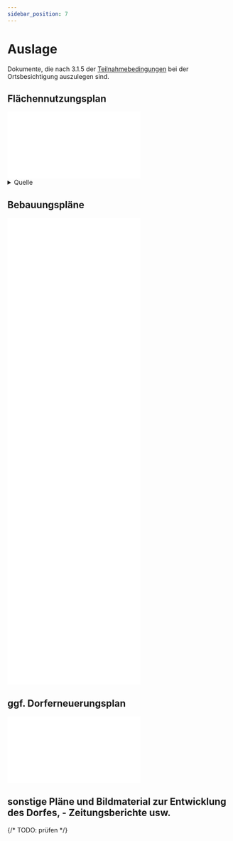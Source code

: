 ```yaml
---
sidebar_position: 7
---
```



# Auslage

Dokumente, die nach 3.1.5 der [Teilnahmebedingungen](/teilnahmebedingungen.pdf)
bei der Ortsbesichtigung auszulegen sind.

## Flächennutzungsplan

<div className={styles.embeddedPdf}>
  <embed src="/flaechennutzungsplan.pdf" />
</div>

<details>
  <summary>Quelle</summary>

Diese Arbeitsfassung des Flächennutzungsplans hat Levin am 6. September 2023 von
der Gemeinde Nordstemmen bekommen. Yannik Marcao schrieb dazu:

> Ich verweise darauf, dass sich um eine nicht genehmigte Arbeitsfassung handelt
> und sich der Flächennutzungsplan der Gemeinde Nordstemmen derzeit in
> Neuaufstellung befindet. Solange der Flächennutzungsplan nicht in Gänze
> neuaufgestellt ist, gilt der Flächennutzungsplan mit all seinen wirksamen
> Änderungen/Berichtigungen, so wie Sie ihn in der Arbeitsfassung entnehmen
> können.

</details>

## Bebauungspläne

<div className={styles.embeddedPdf}>
  <embed src="/bebauungsplaene/5094_1001_LangeWanne.pdf" />
</div>
<div className={styles.embeddedPdf}>
  <embed src="/bebauungsplaene/5094_1003_Clausstrasse.pdf" />
</div>
<div className={styles.embeddedPdf}>
  <embed src="/bebauungsplaene/5094_1006_Marsch.pdf" />
</div>
<div className={styles.embeddedPdf}>
  <embed src="/bebauungsplaene/5094_1005_HinterDerClausstrasse.pdf" />
</div>
<div className={styles.embeddedPdf}>
  <embed src="/bebauungsplaene/5094_1008_AnDerClausstrasse.pdf" />
</div>
<div className={styles.embeddedPdf}>
  <embed src="/bebauungsplaene/5094_1009_HinterDenBuchen.pdf" />
</div>
<div className={styles.embeddedPdf}>
  <embed src="/bebauungsplaene/5094_1010_Clausstraße_West.pdf" />
</div>

## ggf. Dorferneuerungsplan

<div className={styles.embeddedPdf}>
  <embed src="/Dorferneuerungsplan.pdf" />
</div>

## sonstige Pläne und Bildmaterial zur Entwicklung des Dorfes, - Zeitungsberichte usw.

{/* TODO: prüfen */}
